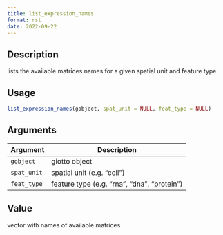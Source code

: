 ```yaml
--- 
title: list_expression_names 
format: rst 
date: 2022-09-22 
--- 
```


## Description

lists the available matrices names for a given spatial unit and feature type


## Usage

```r
list_expression_names(gobject, spat_unit = NULL, feat_type = NULL)
```


## Arguments

Argument      |Description
------------- |----------------
`gobject`     |     giotto object
`spat_unit`     |     spatial unit (e.g. "cell")
`feat_type`     |     feature type (e.g. "rna", "dna", "protein")


## Value

vector with names of available matrices



